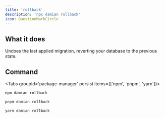 ```yaml
---
title: 'rollback'
description: 'npx damian rollback'
icon: QuestionMarkCircle
---
```


## What it does

Undoes the last applied migration, reverting your database to the previous state.

## Command

<Tabs groupId='package-manager' persist items={['npm', 'pnpm', 'yarn']}>
```bash tab="npm"
npm damian rollback
```
```bash tab="pnpm"
pnpm damian rollback
```
```bash tab="yarn"
yarn damian rollback
```
</Tabs>